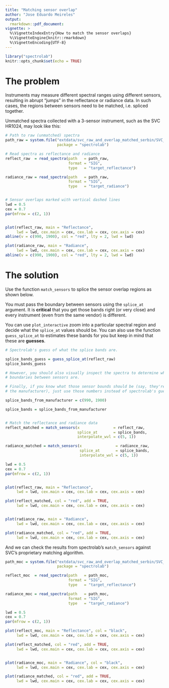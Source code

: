 ```yaml
---
title: "Matching sensor overlap"
author: "Jose Eduardo Meireles"
output:
  rmarkdown::pdf_document:
vignette: > 
  %\VignetteIndexEntry{How to match the sensor overlaps}
  %\VignetteEngine{knitr::rmarkdown} 
  %\VignetteEncoding{UTF-8}
---
```


```r
library("spectrolab")
knitr::opts_chunk$set(echo = TRUE)
```

# The problem

Instruments may measure different spectral ranges using different sensors, resulting in abrupt "jumps" in the reflectance or radiance data. In such cases, the regions between sensors need to be matched, i.e. spliced together. 

Unmatched spectra collected with a 3-sensor instrument, such as the SVC HR1024, may look like this:

```r

# Path to raw (unmatched) spectra
path_raw = system.file("extdata/svc_raw_and_overlap_matched_serbin/SVC_Files/",
                       package = "spectrolab")

# Read spectra as reflectance and radiance
reflect_raw  = read_spectra(path   = path_raw,
                            format = "SIG",
                            type   = "target_reflectance")

radiance_raw = read_spectra(path   = path_raw,
                            format = "SIG",
                            type   = "target_radiance")


# Sensor overlaps marked with vertical dashed lines
lwd = 0.5
cex = 0.7
par(mfrow = c(2, 1))


plot(reflect_raw, main = "Reflectance",
     lwd = lwd, cex.main = cex, cex.lab = cex, cex.axis = cex)
abline(v = c(990, 1900), col = "red", lty = 2, lwd = lwd)

plot(radiance_raw, main = "Radiance",
     lwd = lwd, cex.main = cex, cex.lab = cex, cex.axis = cex)
abline(v = c(990, 1900), col = "red", lty = 2, lwd = lwd)
```

# The solution

Use the function `match_sensors` to splice the sensor overlap regions as shown below.

You must pass the boundary between sensors using the `splice_at` argument. It is **critical** that you get those bands right (or very close) and every instrument (even from the same vendor) is different. 

You can use `plot_interactive` zoom into a particular spectral region and decide what the `splice_at` values should be. You can also use the function `guess_splice_at` to estimates these bands for you but keep in mind that these are **guesses**.

```r

# Spectrolab's guess of what the splice bands are.

splice_bands_guess = guess_splice_at(reflect_raw)
splice_bands_guess

# However, you should also visually inspect the spectra to determine what the
# boundaries between sensors are.

# Finally, if you know what those sensor bounds should be (say, they're given by
# the manufacturer), just use those numbers instead of spectrolab's guess.

splice_bands_from_manufacturer = c(990, 1900)

splice_bands = splice_bands_from_manufacturer


# Match the reflectance and radiance data
reflect_matched = match_sensors(x               = reflect_raw,
                                splice_at       = splice_bands,
                                interpolate_wvl = c(5, 1))

radiance_matched = match_sensors(x               = radiance_raw,
                                 splice_at       = splice_bands,
                                 interpolate_wvl = c(5, 1))

lwd = 0.5
cex = 0.7
par(mfrow = c(2, 1))


plot(reflect_raw, main = "Reflectance",
     lwd = lwd, cex.main = cex, cex.lab = cex, cex.axis = cex)

plot(reflect_matched, col = "red", add = TRUE,
     lwd = lwd, cex.main = cex, cex.lab = cex, cex.axis = cex)


plot(radiance_raw, main = "Radiance",
     lwd = lwd, cex.main = cex, cex.lab = cex, cex.axis = cex)

plot(radiance_matched, col = "red", add = TRUE,
     lwd = lwd, cex.main = cex, cex.lab = cex, cex.axis = cex)
```

And we can check the results from spectrolab's `match_sensors` against SVC's proprietary matching algorithm. 

```r
path_moc = system.file("extdata/svc_raw_and_overlap_matched_serbin/SVC_Files_moc/",
                       package = "spectrolab")

reflect_moc  = read_spectra(path   = path_moc,
                            format = "SIG",
                            type   = "target_reflectance")

radiance_moc = read_spectra(path   = path_moc,
                            format = "SIG",
                            type   = "target_radiance")

lwd = 0.5
cex = 0.7
par(mfrow = c(2, 1))

plot(reflect_moc, main = "Reflectance", col = "black",
     lwd = lwd, cex.main = cex, cex.lab = cex, cex.axis = cex)

plot(reflect_matched, col = "red", add = TRUE,
     lwd = lwd, cex.main = cex, cex.lab = cex, cex.axis = cex)


plot(radiance_moc, main = "Radiance", col = "black",
     lwd = lwd, cex.main = cex, cex.lab = cex, cex.axis = cex)

plot(radiance_matched, col = "red", add = TRUE,
     lwd = lwd, cex.main = cex, cex.lab = cex, cex.axis = cex)
```

